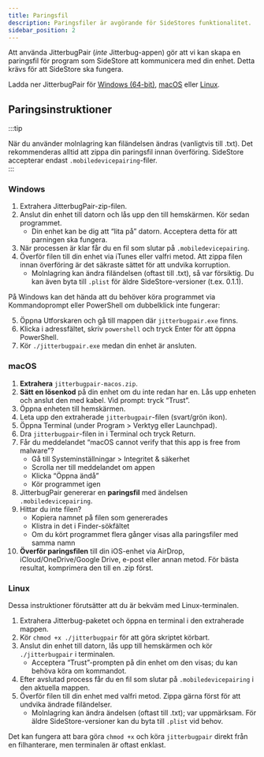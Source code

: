 ```yaml
---
title: Paringsfil
description: Paringsfiler är avgörande för SideStores funktionalitet.
sidebar_position: 2
---
```


Att använda JitterbugPair (*inte* Jitterbug-appen) gör att vi kan skapa en paringsfil för program som SideStore att kommunicera med din enhet. Detta krävs för att SideStore ska fungera.

Ladda ner JitterbugPair för [Windows (64-bit)](https://github.com/osy/Jitterbug/releases/download/v1.3.1/jitterbugpair-win64.zip), [macOS](https://github.com/SideStore/SideStore-Docs/releases/download/need-a-place-to-put-jittterbug/jitterbugpair) eller [Linux](https://github.com/osy/Jitterbug/releases/download/v1.3.1/jitterbugpair-linux.zip).

## Paringsinstruktioner

:::tip

När du använder molnlagring kan filändelsen ändras (vanligtvis till .txt). Det rekommenderas alltid att zippa din paringsfil innan överföring. SideStore accepterar endast `.mobiledevicepairing`-filer.  
:::

### Windows

1. Extrahera JitterbugPair-zip-filen.  
2. Anslut din enhet till datorn och lås upp den till hemskärmen. Kör sedan programmet.  
   * Din enhet kan be dig att “lita på” datorn. Acceptera detta för att parningen ska fungera.  
3. När processen är klar får du en fil som slutar på `.mobiledevicepairing`.  
4. Överför filen till din enhet via iTunes eller valfri metod. Att zippa filen innan överföring är det säkraste sättet för att undvika korruption.  
   * Molnlagring kan ändra filändelsen (oftast till .txt), så var försiktig. Du kan även byta till `.plist` för äldre SideStore-versioner (t.ex. 0.1.1).

På Windows kan det hända att du behöver köra programmet via Kommandoprompt eller PowerShell om dubbelklick inte fungerar:

5. Öppna Utforskaren och gå till mappen där `jitterbugpair.exe` finns.  
6. Klicka i adressfältet, skriv `powershell` och tryck Enter för att öppna PowerShell.  
7. Kör `./jitterbugpair.exe` medan din enhet är ansluten.

### macOS

1. **Extrahera** `jitterbugpair-macos.zip`.  
2. **Sätt en lösenkod** på din enhet om du inte redan har en. Lås upp enheten och anslut den med kabel. Vid prompt: tryck “Trust”.  
3. Öppna enheten till hemskärmen.  
4. Leta upp den extraherade `jitterbugpair`-filen (svart/grön ikon).  
5. Öppna Terminal (under Program > Verktyg eller Launchpad).  
6. Dra `jitterbugpair`-filen in i Terminal och tryck Return.  
7. Får du meddelandet “macOS cannot verify that this app is free from malware”?  
   - Gå till Systeminställningar > Integritet & säkerhet  
   - Scrolla ner till meddelandet om appen  
   - Klicka “Öppna ändå”  
   - Kör programmet igen  
8. JitterbugPair genererar en **paringsfil** med ändelsen `.mobiledevicepairing`.  
9. Hittar du inte filen?  
   - Kopiera namnet på filen som genererades  
   - Klistra in det i Finder-sökfältet  
   - Om du kört programmet flera gånger visas alla paringsfiler med samma namn  
10. **Överför paringsfilen** till din iOS-enhet via AirDrop, iCloud/OneDrive/Google Drive, e-post eller annan metod. För bästa resultat, komprimera den till en .zip först.

### Linux

Dessa instruktioner förutsätter att du är bekväm med Linux-terminalen.

1. Extrahera Jitterbug-paketet och öppna en terminal i den extraherade mappen.  
2. Kör `chmod +x ./jitterbugpair` för att göra skriptet körbart.  
3. Anslut din enhet till datorn, lås upp till hemskärmen och kör `./jitterbugpair` i terminalen.  
   * Acceptera “Trust”-prompten på din enhet om den visas; du kan behöva köra om kommandot.  
4. Efter avslutad process får du en fil som slutar på `.mobiledevicepairing` i den aktuella mappen.  
5. Överför filen till din enhet med valfri metod. Zippa gärna först för att undvika ändrade filändelser.  
   * Molnlagring kan ändra ändelsen (oftast till .txt); var uppmärksam. För äldre SideStore-versioner kan du byta till `.plist` vid behov.

Det kan fungera att bara göra `chmod +x` och köra `jitterbugpair` direkt från en filhanterare, men terminalen är oftast enklast.